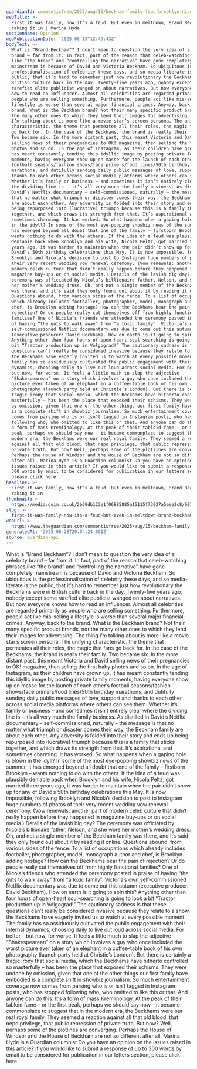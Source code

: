 ```yaml
---
guardianId: commentisfree/2025/aug/15/beckham-family-feud-brooklyn-nicola-peltz
webTitle: >-
  First it was family, now it’s a feud. But even in meltdown, Brand Beckham is
  raking it in | Marina Hyde
sectionName: Opinion
webPublicationDate: '2025-08-15T12:49:43Z'
bodyText: >-
  What is “Brand Beckham”? I don’t mean to question the very idea of a celebrity
  brand – far from it. In fact, part of the reason that celeb-watching phrases
  like “the brand” and “controlling the narrative” have gone completely
  mainstream is because of David and Victoria Beckham. So ubiquitous is the
  professionalisation of celebrity these days, and so media-literate is the
  public, that it’s hard to remember just how revolutionary the Beckhams were in
  British culture back in the day. Twenty-five years ago, nobody except some
  rarefied elite publicist wanged on about narratives. But now everyone knows
  how to read an influencer. Almost all celebrities are regarded primarily as
  people who are selling something. Furthermore, people act like mis-selling a
  lifestyle is worse than several major financial crimes. Anyway, back to the
  brand. What is the Beckham brand? Not their many specific product brands, nor
  the many other ones to which they lend their images for advertising. The thing
  I’m talking about is more like a movie star’s screen persona. The unifying
  characteristic, the theme that permeates all their roles, the magic that fans
  go back for. In the case of the Beckhams, the brand is really their family.
  Two became six. In the more distant past, this meant Victoria and David
  selling news of their pregnancies to OK! magazine, then selling the first baby
  photos and so on. In the age of Instagram, as their children have grown up, it
  has meant constantly tending this idyllic image by posting private family
  moments, having everyone show up en masse for the launch of each other’s
  football seasons/fashion shows/face primers/food lines/50th birthday
  marathons, and dutifully sending daily public messages of love, support and
  thanks to each other across social media platforms where others can see them.
  Whether it’s family or business – and sometimes it isn’t entirely clear where
  the dividing line is – it’s all very much the family business. As distilled in
  David’s Netflix documentary – self-commissioned, naturally – the message is
  that no matter what triumph or disaster comes their way, the Beckham family
  are about each other. Any adversity is folded into their story and ends up
  being repurposed into (lucrative) triumph because this is a family that sticks
  together, and which draws its strength from that. It’s aspirational and
  sometimes charming. It has worked. So what happens when a gaping hole is blown
  in the idyll? In some of the most eye-popping showbiz news of the summer, it
  has emerged beyond all doubt that one of the family – firstborn Brooklyn –
  wants nothing to do with the others. If the idea of a feud was plausibly
  deniable back when Brooklyn and his wife, Nicola Peltz, got married three
  years ago, it was harder to maintain when the pair didn’t show up for any of
  David’s 50th birthday celebrations this May. It is now impossible, following
  Brooklyn and Nicola’s decision to post to Instagram huge numbers of photos of
  their very recent wedding vow renewal ceremony. (Vow renewals: another part of
  modern celeb culture that didn’t really happen before they happened in
  magazine buy-ups or on social media.) Details of the lavish big day? The
  ceremony was officiated by Nicola’s billionaire father, Nelson, and she wore
  her mother’s wedding dress. Oh, and not a single member of the Beckham family
  was there, and it’s said they only found out about it by reading it online.
  Questions abound, from various sides of the fence. To a list of occupations
  which already includes footballer, photographer, model, monograph author and
  chef, is Brooklyn adding hostage? How can the Beckhams bear the pain of
  rejection? Or do people really cut themselves off from highly functional
  families? One of Nicola’s friends who attended the ceremony posted in praise
  of having “the guts to walk away” from “a toxic family”. Victoria’s own
  self-commissioned Netflix documentary was due to come out this autumn
  (executive producer: David Beckham). How on earth is it going to spin this?
  Anything other than four hours of open-heart soul-searching is going to look a
  bit “Tractor production up in Volgograd!” The cautionary sadness is that these
  questions can’t really be considered invasive because they relate to a show
  the Beckhams have eagerly invited us to watch at every possible moment. The
  family has so assiduously cultivated the public engagement with their internal
  dynamics, choosing daily to live out loud across social media. For better –
  but now, for worse. It feels a little much to slap the adjective
  “Shakespearean” on a story which involves a guy who once included the worst
  picture ever taken of an elephant in a coffee-table book of his own
  photography (launch party held at Christie’s London). But there is certainly a
  tragic irony that social media, which the Beckhams have hitherto controlled so
  masterfully – has been the place that exposed their schisms. They were undone
  by omission, given that one of the other things our first family have embodied
  is a complete shift in showbiz journalism. So much entertainment coverage now
  comes from parsing who is or isn’t tagged in Instagram posts, who has stopped
  following who, who omitted to like this or that. And anyone can do this. It’s
  a form of mass Kremlinology. At the peak of their tabloid fame – or the first
  peak, perhaps we should say now – it became commonplace to suggest that in the
  modern era, the Beckhams were our real royal family. They seemed a reaction
  against all that old blood, that nepo privilege, that public repression of
  private truth. But now? Well, perhaps some of the plotlines are converging.
  Perhaps the House of Windsor and the House of Beckham are not so different
  after all. Marina Hyde is a Guardian columnist Do you have an opinion on the
  issues raised in this article? If you would like to submit a response of up to
  300 words by email to be considered for publication in our letters section,
  please click here.
headline: >-
  First it was family, now it’s a feud. But even in meltdown, Brand Beckham is
  raking it in
thumbnail: >-
  https://media.guim.co.uk/2b69db123e1f06885885a15115f73037a5eee2c8/607_0_3333_2667/500.jpg
slug: >-
  first-it-was-family-now-its-a-feud-but-even-in-meltdown-brand-beckham-is-raking-it-in-or-marina-hyde
webUrl: >-
  https://www.theguardian.com/commentisfree/2025/aug/15/beckham-family-feud-brooklyn-nicola-peltz
generatedAt: '2025-08-28T20:04:24.001Z'
source: guardian-api
---
```

What is “Brand Beckham”? I don’t mean to question the very idea of a celebrity brand – far from it. In fact, part of the reason that celeb-watching phrases like “the brand” and “controlling the narrative” have gone completely mainstream is because of David and Victoria Beckham. So ubiquitous is the professionalisation of celebrity these days, and so media-literate is the public, that it’s hard to remember just how revolutionary the Beckhams were in British culture back in the day. Twenty-five years ago, nobody except some rarefied elite publicist wanged on about narratives. But now everyone knows how to read an influencer. Almost all celebrities are regarded primarily as people who are selling something. Furthermore, people act like mis-selling a lifestyle is worse than several major financial crimes. Anyway, back to the brand. What is the Beckham brand? Not their many specific product brands, nor the many other ones to which they lend their images for advertising. The thing I’m talking about is more like a movie star’s screen persona. The unifying characteristic, the theme that permeates all their roles, the magic that fans go back for. In the case of the Beckhams, the brand is really their family. Two became six. In the more distant past, this meant Victoria and David selling news of their pregnancies to OK! magazine, then selling the first baby photos and so on. In the age of Instagram, as their children have grown up, it has meant constantly tending this idyllic image by posting private family moments, having everyone show up en masse for the launch of each other’s football seasons/fashion shows/face primers/food lines/50th birthday marathons, and dutifully sending daily public messages of love, support and thanks to each other across social media platforms where others can see them. Whether it’s family or business – and sometimes it isn’t entirely clear where the dividing line is – it’s all very much the family business. As distilled in David’s Netflix documentary – self-commissioned, naturally – the message is that no matter what triumph or disaster comes their way, the Beckham family are about each other. Any adversity is folded into their story and ends up being repurposed into (lucrative) triumph because this is a family that sticks together, and which draws its strength from that. It’s aspirational and sometimes charming. It has worked. So what happens when a gaping hole is blown in the idyll? In some of the most eye-popping showbiz news of the summer, it has emerged beyond all doubt that one of the family – firstborn Brooklyn – wants nothing to do with the others. If the idea of a feud was plausibly deniable back when Brooklyn and his wife, Nicola Peltz, got married three years ago, it was harder to maintain when the pair didn’t show up for any of David’s 50th birthday celebrations this May. It is now impossible, following Brooklyn and Nicola’s decision to post to Instagram huge numbers of photos of their very recent wedding vow renewal ceremony. (Vow renewals: another part of modern celeb culture that didn’t really happen before they happened in magazine buy-ups or on social media.) Details of the lavish big day? The ceremony was officiated by Nicola’s billionaire father, Nelson, and she wore her mother’s wedding dress. Oh, and not a single member of the Beckham family was there, and it’s said they only found out about it by reading it online. Questions abound, from various sides of the fence. To a list of occupations which already includes footballer, photographer, model, monograph author and chef, is Brooklyn adding hostage? How can the Beckhams bear the pain of rejection? Or do people really cut themselves off from highly functional families? One of Nicola’s friends who attended the ceremony posted in praise of having “the guts to walk away” from “a toxic family”. Victoria’s own self-commissioned Netflix documentary was due to come out this autumn (executive producer: David Beckham). How on earth is it going to spin this? Anything other than four hours of open-heart soul-searching is going to look a bit “Tractor production up in Volgograd!” The cautionary sadness is that these questions can’t really be considered invasive because they relate to a show the Beckhams have eagerly invited us to watch at every possible moment. The family has so assiduously cultivated the public engagement with their internal dynamics, choosing daily to live out loud across social media. For better – but now, for worse. It feels a little much to slap the adjective “Shakespearean” on a story which involves a guy who once included the worst picture ever taken of an elephant in a coffee-table book of his own photography (launch party held at Christie’s London). But there is certainly a tragic irony that social media, which the Beckhams have hitherto controlled so masterfully – has been the place that exposed their schisms. They were undone by omission, given that one of the other things our first family have embodied is a complete shift in showbiz journalism. So much entertainment coverage now comes from parsing who is or isn’t tagged in Instagram posts, who has stopped following who, who omitted to like this or that. And anyone can do this. It’s a form of mass Kremlinology. At the peak of their tabloid fame – or the first peak, perhaps we should say now – it became commonplace to suggest that in the modern era, the Beckhams were our real royal family. They seemed a reaction against all that old blood, that nepo privilege, that public repression of private truth. But now? Well, perhaps some of the plotlines are converging. Perhaps the House of Windsor and the House of Beckham are not so different after all. Marina Hyde is a Guardian columnist Do you have an opinion on the issues raised in this article? If you would like to submit a response of up to 300 words by email to be considered for publication in our letters section, please click here.
